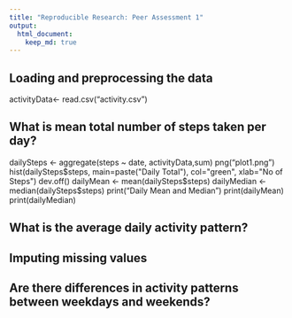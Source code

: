 ```yaml
---
title: "Reproducible Research: Peer Assessment 1"
output: 
  html_document:
    keep_md: true
---
```



## Loading and preprocessing the data
activityData<- read.csv("activity.csv")



## What is mean total number of steps taken per day?
dailySteps <- aggregate(steps ~ date, activityData,sum)
png("plot1.png")
hist(dailySteps$steps, main=paste("Daily Total"), col="green", xlab="No of Steps")
dev.off()
dailyMean <- mean(dailySteps$steps)
dailyMedian <- median(dailySteps$steps)
print("Daily Mean and Median")
print(dailyMean)
print(dailyMedian)


## What is the average daily activity pattern?



## Imputing missing values



## Are there differences in activity patterns between weekdays and weekends?
